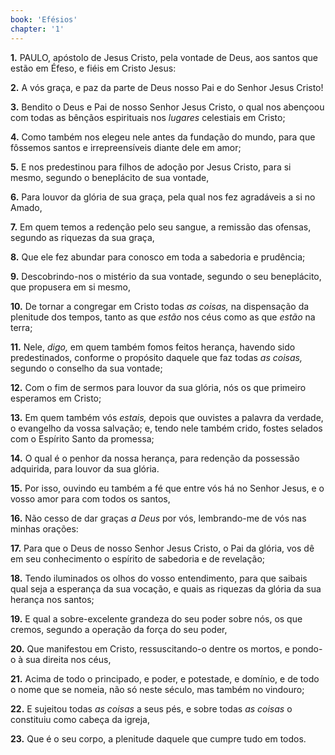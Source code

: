 ```yaml
---
book: 'Efésios'
chapter: '1'
---
```


**1.** PAULO, apóstolo de Jesus Cristo, pela vontade de Deus, aos santos que estão em Éfeso, e fiéis em Cristo Jesus:

**2.** A vós graça, e paz da parte de Deus nosso Pai e do Senhor Jesus Cristo!

**3.** Bendito o Deus e Pai de nosso Senhor Jesus Cristo, o qual nos abençoou com todas as bênçãos espirituais nos *lugares* celestiais em Cristo;

**4.** Como também nos elegeu nele antes da fundação do mundo, para que fôssemos santos e irrepreensíveis diante dele em amor;

**5.** E nos predestinou para filhos de adoção por Jesus Cristo, para si mesmo, segundo o beneplácito de sua vontade,

**6.** Para louvor da glória de sua graça, pela qual nos fez agradáveis a si no Amado,

**7.** Em quem temos a redenção pelo seu sangue, a remissão das ofensas, segundo as riquezas da sua graça,

**8.** Que ele fez abundar para conosco em toda a sabedoria e prudência;

**9.** Descobrindo-nos o mistério da sua vontade, segundo o seu beneplácito, que propusera em si mesmo,

**10.** De tornar a congregar em Cristo todas *as coisas,* na dispensação da plenitude dos tempos, tanto as que *estão* nos céus como as que *estão* na terra;

**11.** Nele, *digo,* em quem também fomos feitos herança, havendo sido predestinados, conforme o propósito daquele que faz todas *as coisas,* segundo o conselho da sua vontade;

**12.** Com o fim de sermos para louvor da sua glória, nós os que primeiro esperamos em Cristo;

**13.** Em quem também vós *estais,* depois que ouvistes a palavra da verdade, o evangelho da vossa salvação; e, tendo nele também crido, fostes selados com o Espírito Santo da promessa;

**14.** O qual é o penhor da nossa herança, para redenção da possessão adquirida, para louvor da sua glória.

**15.** Por isso, ouvindo eu também a fé que entre vós há no Senhor Jesus, e o vosso amor para com todos os santos,

**16.** Não cesso de dar graças *a Deus* por vós, lembrando-me de vós nas minhas orações:

**17.** Para que o Deus de nosso Senhor Jesus Cristo, o Pai da glória, vos dê em seu conhecimento o espírito de sabedoria e de revelação;

**18.** Tendo iluminados os olhos do vosso entendimento, para que saibais qual seja a esperança da sua vocação, e quais as riquezas da glória da sua herança nos santos;

**19.** E qual a sobre-excelente grandeza do seu poder sobre nós, os que cremos, segundo a operação da força do seu poder,

**20.** Que manifestou em Cristo, ressuscitando-o dentre os mortos, e pondo-o à sua direita nos céus,

**21.** Acima de todo o principado, e poder, e potestade, e domínio, e de todo o nome que se nomeia, não só neste século, mas também no vindouro;

**22.** E sujeitou todas *as coisas* a seus pés, e sobre todas *as coisas* o constituiu como cabeça da igreja,

**23.** Que é o seu corpo, a plenitude daquele que cumpre tudo em todos.